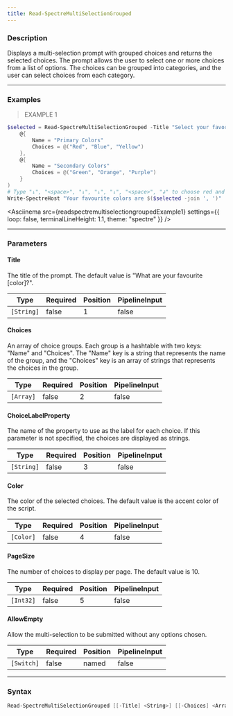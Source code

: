 ```yaml
---
title: Read-SpectreMultiSelectionGrouped
---
```









### Description

Displays a multi-selection prompt with grouped choices and returns the selected choices. The prompt allows the user to select one or more choices from a list of options. The choices can be grouped into categories, and the user can select choices from each category.



---


### Examples
> EXAMPLE 1

```powershell
$selected = Read-SpectreMultiSelectionGrouped -Title "Select your favorite colors" -PageSize 8 -Choices @(
    @{
        Name = "Primary Colors"
        Choices = @("Red", "Blue", "Yellow")
    },
    @{
        Name = "Secondary Colors"
        Choices = @("Green", "Orange", "Purple")
    }
)
# Type "↓", "<space>", "↓", "↓", "↓", "<space>", "↲" to choose red and all secondary colors
Write-SpectreHost "Your favourite colors are $($selected -join ', ')"
```
<Asciinema
    src={readspectremultiselectiongroupedExample1}
    settings={{
        loop: false,
        terminalLineHeight: 1.1,
        theme: "spectre"
    }}
/>


---


### Parameters
#### **Title**

The title of the prompt. The default value is "What are your favourite [color]?".






|Type      |Required|Position|PipelineInput|
|----------|--------|--------|-------------|
|`[String]`|false   |1       |false        |



#### **Choices**

An array of choice groups. Each group is a hashtable with two keys: "Name" and "Choices". The "Name" key is a string that represents the name of the group, and the "Choices" key is an array of strings that represents the choices in the group.






|Type     |Required|Position|PipelineInput|
|---------|--------|--------|-------------|
|`[Array]`|false   |2       |false        |



#### **ChoiceLabelProperty**

The name of the property to use as the label for each choice. If this parameter is not specified, the choices are displayed as strings.






|Type      |Required|Position|PipelineInput|
|----------|--------|--------|-------------|
|`[String]`|false   |3       |false        |



#### **Color**

The color of the selected choices. The default value is the accent color of the script.






|Type     |Required|Position|PipelineInput|
|---------|--------|--------|-------------|
|`[Color]`|false   |4       |false        |



#### **PageSize**

The number of choices to display per page. The default value is 10.






|Type     |Required|Position|PipelineInput|
|---------|--------|--------|-------------|
|`[Int32]`|false   |5       |false        |



#### **AllowEmpty**

Allow the multi-selection to be submitted without any options chosen.






|Type      |Required|Position|PipelineInput|
|----------|--------|--------|-------------|
|`[Switch]`|false   |named   |false        |





---


### Syntax
```powershell
Read-SpectreMultiSelectionGrouped [[-Title] <String>] [[-Choices] <Array>] [[-ChoiceLabelProperty] <String>] [[-Color] <Color>] [[-PageSize] <Int32>] [-AllowEmpty] [<CommonParameters>]
```

